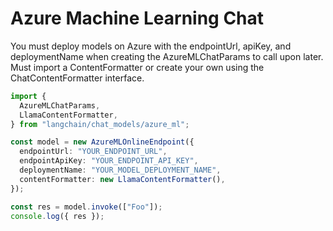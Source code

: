 # Azure Machine Learning Chat

You must deploy models on Azure with the endpointUrl, apiKey, and deploymentName
when creating the AzureMLChatParams to call upon later. Must import a ContentFormatter
or create your own using the ChatContentFormatter interface.

```typescript
import {
  AzureMLChatParams,
  LlamaContentFormatter,
} from "langchain/chat_models/azure_ml";

const model = new AzureMLOnlineEndpoint({
  endpointUrl: "YOUR_ENDPOINT_URL",
  endpointApiKey: "YOUR_ENDPOINT_API_KEY",
  deploymentName: "YOUR_MODEL_DEPLOYMENT_NAME",
  contentFormatter: new LlamaContentFormatter(),
});

const res = model.invoke(["Foo"]);
console.log({ res });
```
